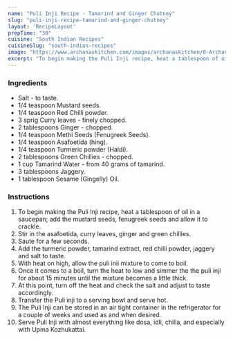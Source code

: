 ---
name: "Puli Inji Recipe - Tamarind and Ginger Chutney"
slug: "puli-inji-recipe-tamarind-and-ginger-chutney"
layout: 'RecipeLayout'
prepTime: "30"
cuisine: "South Indian Recipes"
cuisineSlug: "south-indian-recipes"
image: "https://www.archanaskitchen.com/images/archanaskitchen/0-Archanas-Kitchen-Recipes/2019/Puli_Inji_Recipe_-_Tamarind_and_Ginger_Chutney_9_1600.jpg"
excerpt: "To begin making the Puli Inji recipe, heat a tablespoon of oil in a saucepan; add the mustard seeds, fenugreek seeds and allow it to crackle"
---

### Ingredients

- Salt - to taste.
- 1/4 teaspoon Mustard seeds.
- 1/4 teaspoon Red Chilli powder.
- 3 sprig Curry leaves - finely chopped.
- 2 tablespoons Ginger - chopped.
- 1/4 teaspoon Methi Seeds (Fenugreek Seeds).
- 1/4 teaspoon Asafoetida (hing).
- 1/4 teaspoon Turmeric powder (Haldi).
- 2 tablespoons Green Chillies - chopped.
- 1 cup Tamarind Water - from 40 grams of tamarind.
- 3 tablespoons Jaggery.
- 1 tablespoon Sesame (Gingelly) Oil.

### Instructions

1. To begin making the Puli Inji recipe, heat a tablespoon of oil in a saucepan; add the mustard seeds, fenugreek seeds and allow it to crackle.
1. Stir in the asafoetida, curry leaves, ginger and green chillies.
1. Saute for a few seconds.
1. Add the turmeric powder, tamarind extract, red chilli powder, jaggery and salt to taste.
1. With heat on high, allow the puli inii mixture to come to boil.
1. Once it comes to a boil, turn the heat to low and simmer the the puli inji for about 15 minutes until the mixture becomes a little thick.
1. At this point, turn off the heat and check the salt and adjust to taste accordingly.
1. Transfer the Puli inji to a serving bowl and serve hot.
1. The Puli Inji can be stored in an air tight container in the refrigerator for a couple of weeks and used as and when desired.
1. Serve Puli Inji with almost everything like dosa, idli, chilla, and especially with Upma Kozhukattai.
